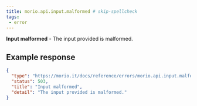 ```yaml
---
title: morio.api.input.malformed # skip-spellcheck
tags:
 - error
---
```



<!-- MORIO_AUTO_GENERATED_CONTENT_STARTS - Manual changes made below will be overwritten skip-spellcheck -->
__Input malformed__ - The input provided is malformed.
<!-- MORIO_AUTO_GENERATED_CONTENT_ENDS - Manual changes made above will be overwritten skip-spellcheck -->


<!-- MORIO_AUTO_GENERATED_CONTENT_STARTS - Manual changes made below will be overwritten skip-spellcheck -->
## Example response

```json
{
  "type": "https://morio.it/docs/reference/errors/morio.api.input.malformed",
  "status": 503,
  "title": "Input malformed",
  "detail": "The input provided is malformed."
}
```
<!-- MORIO_AUTO_GENERATED_CONTENT_ENDS - Manual changes made above will be overwritten skip-spellcheck -->
